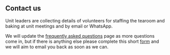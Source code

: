 ## Contact us

Unit leaders are collecting details of volunteers for staffing the tearoom and baking at unit meetings and by email or WhatsApp.

We will update the [frequently asked questions](faq.qmd) page as more questions come in, but if there is anything else please complete this short [form](https://docs.google.com/forms/d/e/1FAIpQLSdNB7ctLmxZcmIT-K53-L5FnkOJnUrwQieqbezJZmMg7cc2Ag/viewform?usp=dialog) and we will aim to email you back as soon as we can.
